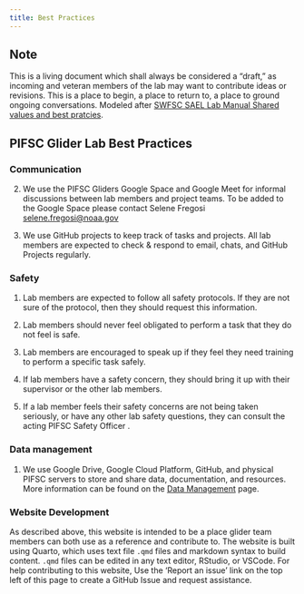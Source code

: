 ```yaml
---
title: Best Practices
---
```


::: callout-note
## Note

This is a living document which shall always be considered a "draft," as incoming and veteran members of the lab may want to contribute ideas or revisions. This is a place to begin, a place to return to, a place to ground ongoing conversations. Modeled after [SWFSC SAEL Lab Manual Shared values and best pratcies](https://sael-swfsc.github.io/SAEL-lab-manual/content/SharedValues-BestPractices.html).
:::


## **PIFSC Glider Lab Best Practices**

### **Communication**

<!-- 1.  We hold lab meetings regularly in which all members are expected to attend if their schedule allows. During these meetings all members are expected to contribute by sharing progress reports, discussing challenges, and celebrating successes. -->

2.  We use the PIFSC Gliders Google Space and Google Meet for informal discussions between lab members and project teams. To be added to the Google Space please contact Selene Fregosi [selene.fregosi@noaa.gov](selene.fregosi@noaa.gov)

3.  We use GitHub projects to keep track of tasks and projects. All lab members are expected to check & respond to email, chats, and GitHub Projects regularly.

### **Safety**

1.  Lab members are expected to follow all safety protocols. If they are not sure of the protocol, then they should request this information.

2.  Lab members should never feel obligated to perform a task that they do not feel is safe.

3.  Lab members are encouraged to speak up if they feel they need training to perform a specific task safely.

4.  If lab members have a safety concern, they should bring it up with their supervisor or the other lab members.

5.  If a lab member feels their safety concerns are not being taken seriously, or have any other lab safety questions, they can consult the acting PIFSC Safety Officer <contact info to be added>.

### **Data management**

1. We use Google Drive, Google Cloud Platform, GitHub, and physical PIFSC servers to store and share data, documentation, and resources. More information can be found on the [Data Management](data-management.qmd) page. 

### **Website Development**

As described above, this website is intended to be a place glider team members can both use as a reference and contribute to. The website is built using Quarto, which uses text file `.qmd` files and markdown syntax to build content. `.qmd` files can be edited in any text editor, RStudio, or VSCode. For help contributing to this website, Use the 'Report an issue' link on the top left of this page to create a GitHub Issue and request assistance.
